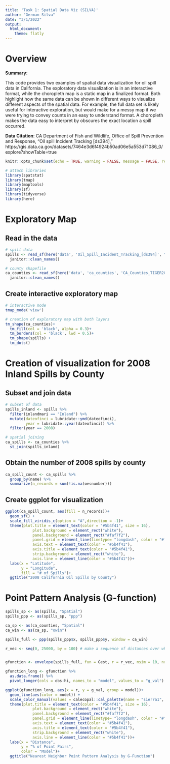 ```yaml
---
title: 'Task 1: Spatial Data Viz (SILVA)'
author: "German Silva"
date: "3/1/2022"
output: 
  html_document:
    theme: flatly
---
```


# Overview

**Summary**:

This code provides two examples of spatial data visualization for oil spill data in California. The exploratory data visualization is in an interactive format, while the choropleth map is a static map in a finalized format. Both highlight how the same data can be shown in different ways to visualize different aspects of the spatial data. For example, the full data set is likely useful for interactive exploration, but would make for a messy map if we were trying to convey counts in an easy to understand format. A choropleth makes the data easy to interpret by obscures the exact location a spill occurred. 

**Data Citation**:
CA Department of Fish and Wildlife, Office of Spill Prevention and Response, "Oil spill Incident Tracking [ds394]," https://gis.data.ca.gov/datasets/7464e3d6f4924b50ad06e5a553d71086_0/explore?showTable=true

```r
knitr::opts_chunk$set(echo = TRUE, warning = FALSE, message = FALSE, results = FALSE)

# attach libraries
library(spatstat)
library(tmap)
library(maptools)
library(sf)
library(tidyverse)
library(here)
```

# Exploratory Map

## Read in the data
```r
# spill data
spills <- read_sf(here('data', 'Oil_Spill_Incident_Tracking_[ds394]', "Oil_Spill_Incident_Tracking_[ds394].shp")) %>% 
  janitor::clean_names()

# county shapefile
ca_counties <- read_sf(here('data', 'ca_counties', 'CA_Counties_TIGER2016.shp')) %>% 
  janitor::clean_names()
```

## Create interactive exploratory map
```r
# interactive mode
tmap_mode('view')

# creation of exploratory map with both layers
tm_shape(ca_counties)+
  tm_fill(col = 'black', alpha = 0.3)+
  tm_borders(col = 'black', lwd = 0.5)+
  tm_shape(spills) +
  tm_dots()
```

# Creation of visualization for 2008 Inland Spills by County

## Subset and join data
```r
# subset of data
spills_inland <- spills %>% 
  filter(inlandmari == "Inland") %>% 
  mutate(dateofinci = lubridate::ymd(dateofinci),
         year = lubridate::year(dateofinci)) %>% 
  filter(year == 2008)

# spatial joining
ca_spills <- ca_counties %>% 
  st_join(spills_inland)
```

## Obtain the number of 2008 spills by county
```r
ca_spill_count <- ca_spills %>% 
  group_by(name) %>% 
  summarize(n_records = sum(!is.na(oesnumber)))
```

## Create ggplot for visualization
```r
ggplot(ca_spill_count, aes(fill = n_records))+
  geom_sf() +
  scale_fill_viridis_c(option = "A",direction = -1)+
  theme(plot.title = element_text(color = "#5b4f41", size = 16),
            plot.background = element_rect("white"),
            panel.background = element_rect("#faf7f2"),
            panel.grid = element_line(linetype= "longdash", color = "#f0ece1"),
            axis.text = element_text(color = "#5b4f41"),
            axis.title = element_text(color = "#5b4f41"),
            strip.background = element_rect("white"),
            axis.line = element_line(color = "#5b4f41"))+
  labs(x = "Latitude",
       y = "Longitude",
       fill = "# of Spills")+
  ggtitle("2008 California Oil Spills by County")
```

# Point Pattern Analysis (G-function)

```r
spills_sp <- as(spills, "Spatial")
spills_ppp <- as(spills_sp, "ppp")

ca_sp <- as(ca_counties, "Spatial")
ca_win <- as(ca_sp, "owin")

spills_full <- ppp(spills_ppp$x, spills_ppp$y, window = ca_win)

r_vec <- seq(0, 25000, by = 100) # make a sequence of distances over which we will calculate G(r)


gfunction <- envelope(spills_full, fun = Gest, r = r_vec, nsim = 10, nrank = 2)

gfunction_long <- gfunction %>% 
  as.data.frame() %>% 
  pivot_longer(cols = obs:hi, names_to = "model", values_to = "g_val")

ggplot(gfunction_long, aes(x = r, y = g_val, group = model))+
  geom_line(aes(color = model)) +
  scale_color_manual(values = calecopal::cal_palette(name = "sierra1", n = 4, type = "discrete"))+
  theme(plot.title = element_text(color = "#5b4f41", size = 16),
            plot.background = element_rect("white"),
            panel.background = element_rect("#faf7f2"),
            panel.grid = element_line(linetype= "longdash", color = "#f0ece1"),
            axis.text = element_text(color = "#5b4f41"),
            axis.title = element_text(color = "#5b4f41"),
            strip.background = element_rect("white"),
            axis.line = element_line(color = "#5b4f41"))+
  labs(x = "Distance",
       y = "% of Point Pairs",
       color = "Model")+
  ggtitle("Nearest Neighbor Point Pattern Analysis by G-Function")

```

